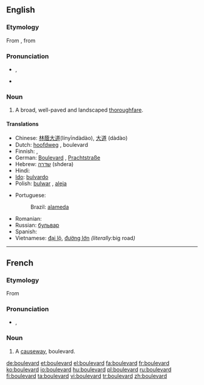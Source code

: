{{also|Boulevard}}
==English==

===Etymology===
From {{etyl|fr}} {{term|boulevard|lang=fr}}, from {{etyl|dum}} {{term|bolwerk||[[bulwark]], [[bastion]]|lang=dum}}

===Pronunciation===
* {{a|RP}} {{IPA|/ˈbuː.ləˌvɑː(ɹ)d/}}, {{SAMPA|/"bu:.l@.vA:(r)d/}}
* {{a|US?}} {{IPA|[ˈbʊlɨvɑɹd̚]}}
{{rfp|what region does the second pronunciation represent?}}

===Noun===
{{en-noun}}

# A broad, well-paved and landscaped [[thoroughfare]].

====Translations====
{{trans-top|broad, landscaped thoroughfare}}
* Chinese: [[林蔭大道]](línyīndàdào), [[大道]] (dàdào)
* Dutch: [[hoofdweg]] {{m}}, boulevard {{m}}
* Finnish: {{t-|fi|bulevardi}}, {{t+|fi|puistokatu}}
* German: [[Boulevard]] {{m}}, [[Prachtstraße]] {{f}}
* Hebrew: [[שדרה]] (shdera) {{f}}
* Hindi: {{t-|hi|मार्ग|m|tr=mārg|xs=Hindi}}
* [[Ido]]: [[bulvardo]]
* Polish: [[bulwar]] {{m}}, [[aleja]] {{f}}
{{trans-mid}}
* Portuguese:
*: Brazil: {{s}}{{m}} [[alameda]]
* Romanian: {{t|ro|bulevard|n}}
* Russian: {{m}} [[бульвар]]
* Spanish: {{t-|es|bulevar|m}}
* Vietnamese: [[đại lộ]], [[đường lớn]] ''(literally: ''big road'')''
{{trans-bottom}}

----

==French==

===Etymology===
From {{etyl|dum|fr}} {{term|bolwerk||bulwark, bastion}}

===Pronunciation===
* {{IPA|/bul.vaʁ/|lang=fr}}, {{SAMPA|/bul.vaR/}}
*: {{audio|Fr-boulevard.ogg|audio}}

===Noun===
{{fr-noun|m}}

# A [[causeway]], boulevard.

[[de:boulevard]]
[[et:boulevard]]
[[el:boulevard]]
[[fa:boulevard]]
[[fr:boulevard]]
[[ko:boulevard]]
[[io:boulevard]]
[[hu:boulevard]]
[[pl:boulevard]]
[[ru:boulevard]]
[[fi:boulevard]]
[[ta:boulevard]]
[[vi:boulevard]]
[[tr:boulevard]]
[[zh:boulevard]]